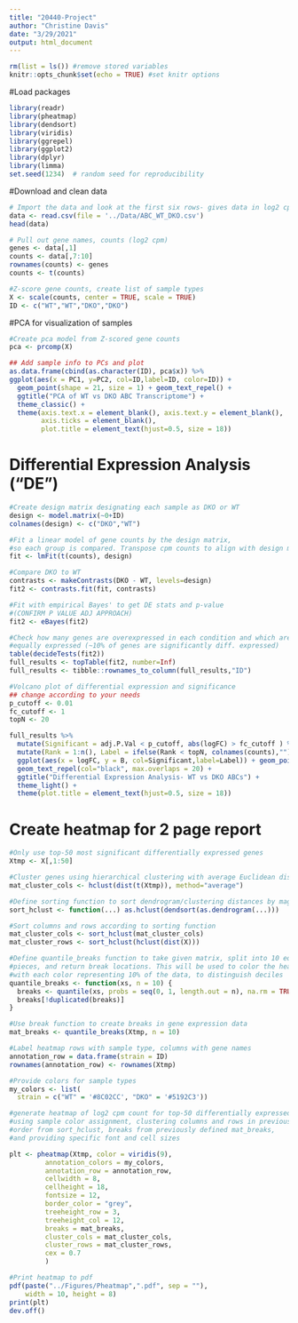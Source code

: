 ```yaml
---
title: "20440-Project"
author: "Christine Davis"
date: "3/29/2021"
output: html_document
---
```


```r
rm(list = ls()) #remove stored variables
knitr::opts_chunk$set(echo = TRUE) #set knitr options
```

#Load packages

```r
library(readr)
library(pheatmap)
library(dendsort)
library(viridis)
library(ggrepel)
library(ggplot2)
library(dplyr)
library(limma)
set.seed(1234)  # random seed for reproducibility
```

#Download and clean data

```r
# Import the data and look at the first six rows- gives data in log2 cpm
data <- read.csv(file = '../Data/ABC_WT_DKO.csv')
head(data)

# Pull out gene names, counts (log2 cpm)
genes <- data[,1]
counts <- data[,7:10]
rownames(counts) <- genes
counts <- t(counts)

#Z-score gene counts, create list of sample types
X <- scale(counts, center = TRUE, scale = TRUE)
ID <- c("WT","WT","DKO","DKO")
```

#PCA for visualization of samples

```r

#Create pca model from Z-scored gene counts
pca <- prcomp(X)

## Add sample info to PCs and plot
as.data.frame(cbind(as.character(ID), pca$x)) %>%
ggplot(aes(x = PC1, y=PC2, col=ID,label=ID, color=ID)) + 
  geom_point(shape = 21, size = 1) + geom_text_repel() +
  ggtitle("PCA of WT vs DKO ABC Transcriptome") +
  theme_classic() +
  theme(axis.text.x = element_blank(), axis.text.y = element_blank(),
        axis.ticks = element_blank(), 
        plot.title = element_text(hjust=0.5, size = 18))

```

# Differential Expression Analysis ("DE")

```r

#Create design matrix designating each sample as DKO or WT
design <- model.matrix(~0+ID)
colnames(design) <- c("DKO","WT")

#Fit a linear model of gene counts by the design matrix, 
#so each group is compared. Transpose cpm counts to align with design matrix.
fit <- lmFit(t(counts), design)

#Compare DKO to WT
contrasts <- makeContrasts(DKO - WT, levels=design)
fit2 <- contrasts.fit(fit, contrasts)

#Fit with empirical Bayes' to get DE stats and p-value
#(CONFIRM P VALUE ADJ APPROACH)
fit2 <- eBayes(fit2)

#Check how many genes are overexpressed in each condition and which are 
#equally expressed (~10% of genes are significantly diff. expressed)
table(decideTests(fit2))
full_results <- topTable(fit2, number=Inf)
full_results <- tibble::rownames_to_column(full_results,"ID")

#Volcano plot of differential expression and significance
## change according to your needs
p_cutoff <- 0.01
fc_cutoff <- 1
topN <- 20

full_results %>% 
  mutate(Significant = adj.P.Val < p_cutoff, abs(logFC) > fc_cutoff ) %>% 
  mutate(Rank = 1:n(), Label = ifelse(Rank < topN, colnames(counts),"")) %>% 
  ggplot(aes(x = logFC, y = B, col=Significant,label=Label)) + geom_point() + 
  geom_text_repel(col="black", max.overlaps = 20) +
  ggtitle("Differential Expression Analysis- WT vs DKO ABCs") +
  theme_light() +
  theme(plot.title = element_text(hjust=0.5, size = 18))  

```

# Create heatmap for 2 page report

```r

#Only use top-50 most significant differentially expressed genes
Xtmp <- X[,1:50]

#Cluster genes using hierarchical clustering with average Euclidean distance
mat_cluster_cols <- hclust(dist(t(Xtmp)), method="average")

#Define sorting function to sort dendrogram/clustering distances by magnitude
sort_hclust <- function(...) as.hclust(dendsort(as.dendrogram(...)))

#Sort columns and rows according to sorting function
mat_cluster_cols <- sort_hclust(mat_cluster_cols)
mat_cluster_rows <- sort_hclust(hclust(dist(X)))

#Define quantile_breaks function to take given matrix, split into 10 equal
#pieces, and return break locations. This will be used to color the heatmap
#with each color representing 10% of the data, to distinguish deciles
quantile_breaks <- function(xs, n = 10) {
  breaks <- quantile(xs, probs = seq(0, 1, length.out = n), na.rm = TRUE)
  breaks[!duplicated(breaks)]
}

#Use break function to create breaks in gene expression data 
mat_breaks <- quantile_breaks(Xtmp, n = 10)

#Label heatmap rows with sample type, columns with gene names
annotation_row = data.frame(strain = ID)
rownames(annotation_row) <- rownames(Xtmp)

#Provide colors for sample types
my_colors <- list(
  strain = c("WT" = '#8C02CC', "DKO" = '#5192C3'))

#generate heatmap of log2 cpm count for top-50 differentially expressed genes,
#using sample color assignment, clustering columns and rows in previously sorted 
#order from sort_hclust, breaks from previously defined mat_breaks,
#and providing specific font and cell sizes

plt <- pheatmap(Xtmp, color = viridis(9), 
         annotation_colors = my_colors, 
         annotation_row = annotation_row, 
         cellwidth = 8, 
         cellheight = 18, 
         fontsize = 12, 
         border_color = "grey", 
         treeheight_row = 3, 
         treeheight_col = 12,
         breaks = mat_breaks,
         cluster_cols = mat_cluster_cols,
         cluster_rows = mat_cluster_rows,
         cex = 0.7
         )

#Print heatmap to pdf
pdf(paste("../Figures/Pheatmap",".pdf", sep = ""), 
    width = 10, height = 8) 
print(plt)
dev.off()
```